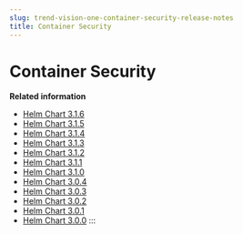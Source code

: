 ```yaml
---
slug: trend-vision-one-container-security-release-notes
title: Container Security
---
```

# Container Security

**Related information**

- [Helm Chart 3.1.6](helm-chart-316.mdx)
- [Helm Chart 3.1.5](helm-chart-315.mdx)
- [Helm Chart 3.1.4](helm-chart-314.mdx)
- [Helm Chart 3.1.3](helm-chart-313.mdx)
- [Helm Chart 3.1.2](helm-chart-312.mdx)
- [Helm Chart 3.1.1](helm-chart-311.mdx)
- [Helm Chart 3.1.0](helm-chart-310.mdx)
- [Helm Chart 3.0.4](rn-helm-chart-3-0-4.mdx)
- [Helm Chart 3.0.3](new-helm-chart-upgrade-rn.mdx)
- [Helm Chart 3.0.2](rn-helm-chart-3-0-2.mdx)
- [Helm Chart 3.0.1](rn-helm-chart-3-0-1.mdx)
- [Helm Chart 3.0.0](rn-helm-chart-3-0-0.mdx)
:::
